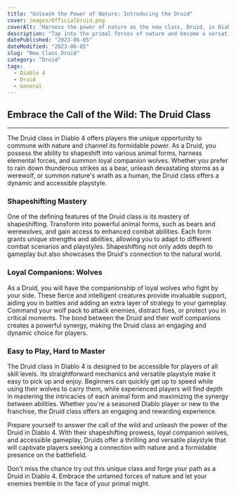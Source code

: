 ```yaml
---
title: "Unleash the Power of Nature: Introducing the Druid"
cover: images/OfficialDruid.png
coverAlt: "Harness the power of nature as the new class, Druid, in Diablo 4"
description: "Tap into the primal forces of nature and become a versatile shapeshifter with the new Druid class in Diablo 4."
datePublished: "2023-06-05"
dateModified: "2023-06-05"
slug: "New_Class_Druid"
category: "Druid"
tags:
  - Diablo 4
  - Druid
  - General
---
```

## Embrace the Call of the Wild: The Druid Class
---
The Druid class in Diablo 4 offers players the unique opportunity to commune with nature and channel its formidable power. As a Druid, you possess the ability to shapeshift into various animal forms, harness elemental forces, and summon loyal companion wolves. Whether you prefer to rain down thunderous strikes as a bear, unleash devastating storms as a werewolf, or summon nature's wrath as a human, the Druid class offers a dynamic and accessible playstyle.

### Shapeshifting Mastery
One of the defining features of the Druid class is its mastery of shapeshifting. Transform into powerful animal forms, such as bears and werewolves, and gain access to enhanced combat abilities. Each form grants unique strengths and abilities, allowing you to adapt to different combat scenarios and playstyles. Shapeshifting not only adds depth to gameplay but also showcases the Druid's connection to the natural world.

### Loyal Companions: Wolves
As a Druid, you will have the companionship of loyal wolves who fight by your side. These fierce and intelligent creatures provide invaluable support, aiding you in battles and adding an extra layer of strategy to your gameplay. Command your wolf pack to attack enemies, distract foes, or protect you in critical moments. The bond between the Druid and their wolf companions creates a powerful synergy, making the Druid class an engaging and dynamic choice for players.

### Easy to Play, Hard to Master
The Druid class in Diablo 4 is designed to be accessible for players of all skill levels. Its straightforward mechanics and versatile playstyle make it easy to pick up and enjoy. Beginners can quickly get up to speed while using their wolves to carry them, while experienced players will find depth in mastering the intricacies of each animal form and maximizing the synergy between abilities. Whether you're a seasoned Diablo player or new to the franchise, the Druid class offers an engaging and rewarding experience.

Prepare yourself to answer the call of the wild and unleash the power of the Druid in Diablo 4. With their shapeshifting prowess, loyal companion wolves, and accessible gameplay, Druids offer a thrilling and versatile playstyle that will captivate players seeking a connection with nature and a formidable presence on the battlefield.

Don't miss the chance try out this unique class and forge your path as a Druid in Diablo 4. Embrace the untamed forces of nature and let your enemies tremble in the face of your primal might.